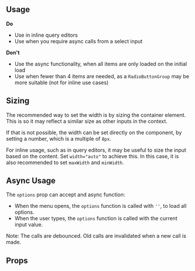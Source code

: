 

<Meta title="MDX|Combobox" component={Combobox} />

## Usage

**Do**

- Use in inline query editors
- Use when you require async calls from a select input

**Don't**

- Use the async functionality, when all items are only loaded on the initial load
- Use when fewer than 4 items are needed, as a `RadioButtonGroup` may be more suitable (not for inline use cases)

## Sizing

The recommended way to set the width is by sizing the container element. This is so it may reflect a similar size as other inputs in the context.

If that is not possible, the width can be set directly on the component, by setting a number, which is a multiple of `8px`.

For inline usage, such as in query editors, it may be useful to size the input based on the content. Set `width="auto"` to achieve this. In this case, it is also recommended to set `maxWidth` and `minWidth`.

## Async Usage

The `options` prop can accept and async function:

- When the menu opens, the `options` function is called with `''`, to load all options.
- When the user types, the `options` function is called with the current input value.

Note: The calls are debounced. Old calls are invalidated when a new call is made.

## Props

<ArgTypes of={Combobox} />
